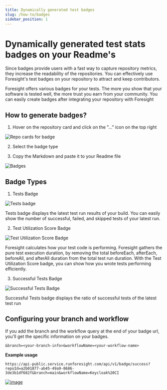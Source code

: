 ```yaml
---
title: Dynamically generated test badges
slug: /how-to/badges
sidebar_position: 1
---
```


# Dynamically generated test stats badges on your Readme's

Since badges provide users with a fast way to capture repository metrics, they increase the readability of the
repositories. You can effectively use Foresight's test badges on your repository to attract and keep
contributors.

Foresight offers various badges for your tests. The more you show that your software is tested well,
the more trust you earn from your community. You can easily create badges after integrating your repository
with Foresight

## How to generate badges?

1) Hover on the repository card and click on the "..." icon on the top right

![Repo cards for badge](/img/others/badge-repo-dots.png)

2) Select the badge type

3) Copy the Markdown and paste it to your Readme file

![Badges](/img/others/badge-modal-gitbook.png)

## Badge Types

1) Tests Badge

![Tests badge](/img/others/tests-badge.png)

Tests badge displays the latest test run results of your build. You can easily show the number of successful, failed, and skipped tests of your latest run.

2) Test Utilization Score Badge

![Test Utilization Score Badge](/img/others/utilization-badge.png)

Foresight calculates how your test code is performing. Foresight gathers the pure test execution duration, by removing the total beforeEach, afterEach, beforeAll, and afterAll duration from the total test run duration. With the Test Utilization Score badge, you can show how you wrote tests performing efficiently.

3) Successful Tests Badge

![Successful Tests Badge](/img/others/successful-badge.png)

Successful Tests badge displays the ratio of successful tests of the latest test run

## Configuring your branch and workflow
If you add the branch and the workflow query at the end of your badge url, you'll 
get the specific information on your badges.
```
&branch=<your-branch-info>&workflowName=<your-workflow-name>
```

**Example usage**
```
https://api-public.service.runforesight.com/api/v1/badge/success?repoId=a2b01877-ab45-49a9-8686-3de3b1df682f&branch=main&workflowName=Keycloak%20CI
```

[![image](https://api-public.service.runforesight.com/api/v1/badge/success?repoId=a2b01877-ab45-49a9-8686-3de3b1df682f&branch=main&workflowName=Keycloak%20CI)](https://keycloak.app.runforesight.com/repositories/github/keycloak/keycloak/workflow-runs?branch=main&workflowId=1507662)